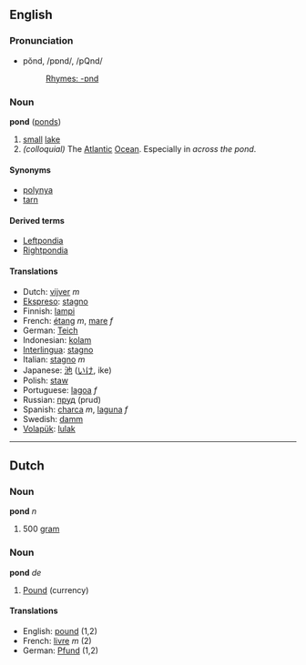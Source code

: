==English==
===Pronunciation===
*pŏnd, /pɒnd/, /pQnd/
*:[[Rhymes:English:-ɒnd|Rhymes: -ɒnd]]

===Noun===
'''pond''' ([[ponds]])

# [[small]] [[lake]]
# ''(colloquial)'' The [[Atlantic]] [[Ocean]].  Especially in ''across the pond''. 

====Synonyms====
*[[polynya]]
*[[tarn]]

====Derived terms====
*[[Leftpondia]]
*[[Rightpondia]]

==== Translations ====
*Dutch: [[vijver]] ''m''
*[[Ekspreso]]: [[stagno]]
*Finnish: [[lampi]]
*French: [[étang]] ''m'', [[mare]] ''f''
*German: [[Teich]] 
*Indonesian: [[kolam]]
*[[Interlingua]]: [[stagno]] 
*Italian: [[stagno]] ''m''
*Japanese: [[池]] ([[いけ]], ike)
*Polish: [[staw]]
*Portuguese: [[lagoa]] ''f'' 
*Russian: [[пруд]] (prud)
*Spanish: [[charca]] ''m'', [[laguna]] ''f'' 
*Swedish: [[damm]]
*[[Volapük]]: [[lulak]]

----

==Dutch==
===Noun===
'''pond''' ''n''

# 500 [[gram]]

===Noun===
'''pond''' ''de''

# [[Pound]] (currency)

==== Translations ====
*English: [[pound]] (1,2)
*French: [[livre]] ''m'' (2)
*German: [[Pfund]] (1,2)